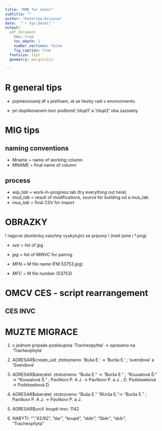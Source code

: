 ```yaml
---
title: "RMD for notes"
subtitle: ""
author: "Katerina Krizova"
date:  "`r Sys.Date()`"
output:
  pdf_document
    toc: true
    toc_depth: 2
    number_sections: false
    fig_caption: true
  fontsize: 11pt
  geometry: margin=1in

---
```


\newpage 

# R general tips

- pojmenovavej df s prefixem, at se hezky radi v environmentu

- pri duplikovanem invc podlomit '/dupl1' a '/dupl2' oba zaznamy

# MIG tips

## naming conventions

- Mname = name of working column 
- MNAME = final name of column

## process

- *wip_tab* = work-in-progress tab (try everything out here)
- *mod_tab* = result of modifications, source for building od a mus_tab
- *mus_tab* = final CSV for import

# OBRAZKY

! nejprve zkontroluj vsechny vyskytujici se pripony ! (meli jsme i *.png)

- *sez* = list of jpg
- *jpg* = list of MINVC for pairing

- *MFN* = M file name (FM 53753.jpg)
- *MFC* = M file number (53753)

\newpage
 
# OMCV CES - script rearrangement

## CES INVC

# MUZTE MIGRACE

1) v jednom pripade podskupina 'Tracheopyhta' -> opraveno na 'Tracheophyta'
2) ADRESAR$create_uid: ztotozneno: 'Buša E.' -> 'Burša E.' ; 'svendova' a 'Svendova'
3) ADRESAR$sberatel: ztotozneno: "Buša E." -> "Burša E." ; "Kousalová Š:" -> "Kousalová Š." ; Pavlíkovi P. A J. -> Pavlíkovi P. a J. ; D. Podstawková -> Podstawková D.
4) ADRESAR$sberatel: ztotozneno: "Buša E." "BUrša E."-> "Burša E." ; Pavlíkovi P. A J. -> Pavlíkovi P. a J.
5) ADRESAR$urcil: koupě invc: 1142

6) NABYTI: "", "42/92", "dar", "koupě", "sběr", "Sběr", "sbšr", "Tracheophyta"
